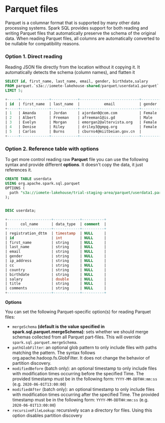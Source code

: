 # Parquet files

Parquet is a columnar format that is supported by many other data processing systems. Spark SQL provides support for both reading and writing Parquet files that automatically preserve the schema of the original data. When reading Parquet files, all columns are automatically converted to be nullable for compatibility reasons.


###  Option 1. Direct reading 

Reading JSON file directly from the location without it copying it. It automatically detects the schema (column names), and flatten it

```sql
SELECT id, first_name, last_name, email, gender, birthdate,salary
FROM parquet.`s3a://iomete-lakehouse-shared/parquet/userdata1.parquet`
LIMIT 5;

+-----+-------------+------------+---------------------------+---------+------------+------------+
| id  | first_name  | last_name  |           email           | gender  | birthdate  |   salary   |
+-----+-------------+------------+---------------------------+---------+------------+------------+
| 1   | Amanda      | Jordan     | ajordan0@com.com          | Female  | 3/8/1971   | 49756.53   |
| 2   | Albert      | Freeman    | afreeman1@is.gd           | Male    | 1/16/1968  | 150280.17  |
| 3   | Evelyn      | Morgan     | emorgan2@altervista.org   | Female  | 2/1/1960   | 144972.51  |
| 4   | Denise      | Riley      | driley3@gmpg.org          | Female  | 4/8/1997   | 90263.05   |
| 5   | Carlos      | Burns      | cburns4@miitbeian.gov.cn  |         |            | NULL       |
+-----+-------------+------------+---------------------------+---------+------------+------------+
```


###   Option 2. Reference table with options 

To get more control reading raw **Parquet** file you can use the following syntax and provide different **options**. It doesn't copy the data, it just references it.

```sql
CREATE TABLE userdata
USING org.apache.spark.sql.parquet
OPTIONS (
  path "s3a://iomete-lakehouse/trial-staging-area/parquet/userdata1.parquet"
);

  
DESC userdata;

+--------------------+------------+----------+
|      col_name      | data_type  | comment  |
+--------------------+------------+----------+
| registration_dttm  | timestamp  | NULL     |
| id                 | int        | NULL     |
| first_name         | string     | NULL     |
| last_name          | string     | NULL     |
| email              | string     | NULL     |
| gender             | string     | NULL     |
| ip_address         | string     | NULL     |
| cc                 | string     | NULL     |
| country            | string     | NULL     |
| birthdate          | string     | NULL     |
| salary             | double     | NULL     |
| title              | string     | NULL     |
| comments           | string     | NULL     |
+--------------------+------------+----------+
```

**Options**

You can set the following Parquet-specific option(s) for reading Parquet files:

  * `mergeSchema` **(default is the value specified in spark.sql.parquet.mergeSchema)**: sets whether we should merge schemas collected from all Parquet part-files. This will override `spark.sql.parquet.mergeSchema`.
  *  `pathGlobFilter`: an optional glob pattern to only include files with paths matching the pattern. The syntax follows org.apache.hadoop.fs.GlobFilter. It does not change the behavior of partition discovery.
  *  `modifiedBefore` (batch only): an optional timestamp to only include files with modification times occurring before the specified Time. The provided timestamp must be in the following form: `YYYY-MM-DDTHH:mm:ss` (e.g. `2020-06-01T13:00:00`)
  *  `modifiedAfter` (batch only): an optional timestamp to only include files with modification times occurring after the specified Time. The provided timestamp must be in the following form: `YYYY-MM-DDTHH:mm:ss` (e.g. `2020-06-01T13:00:00`)
  *  `recursiveFileLookup`: recursively scan a directory for files. Using this option disables partition discovery
